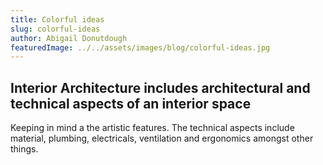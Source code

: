 ```yaml
---
title: Colorful ideas
slug: colorful-ideas
author: Abigail Donutdough
featuredImage: ../../assets/images/blog/colorful-ideas.jpg
---
```

## Interior Architecture includes architectural and technical aspects of an interior space
Keeping in mind a the artistic features. The technical aspects include material, plumbing,
electricals, ventilation and ergonomics amongst other things.